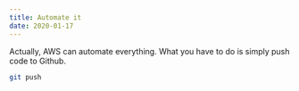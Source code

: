 ```yaml
---
title: Automate it
date: 2020-01-17
---
```


Actually, AWS can automate everything. What you have to do is simply push
code to Github.

```sh
git push
```
